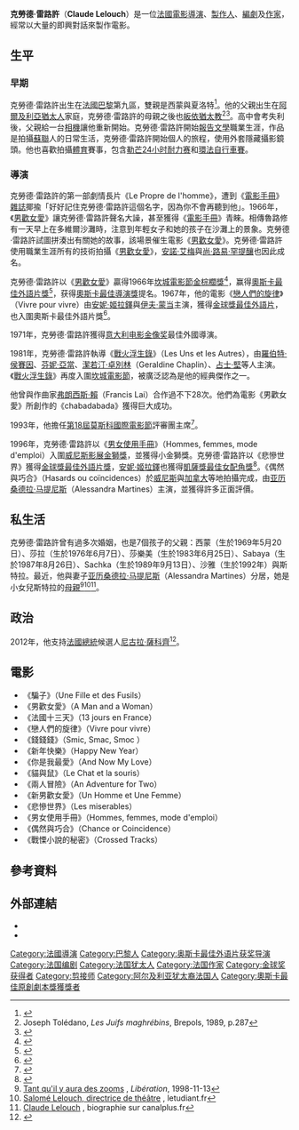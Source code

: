{{noteTA
|1=zh-hans:勒卢什;zh-hant:雷路許;
|2=zh-hans:克洛德;zh-hant:克勞德;
}}
{{藝人
| type = 導演
| name = 
| image = Claude Lelouch César 2016.jpg
| caption = 2016年
| birthname = Claude Barruck Joseph Lelouch
| birthdate = {{birth date and age|1937|10|30|df=y}} 
| birthplace = {{FRA}}[[巴黎|巴黎]]
| othername = 
| occupation = [[電影導演|導演]]、[[編劇|編劇]]、[[電影監製|監製]]、[[剪輯|剪輯]]、[[作家|作家]]
| yearsactive = 1960年代－現在
| spouse = Christine (1970-)<br/> Evelyne Bouix (1980-1985)<br/>瑪莉·蘇菲（Marie Sophie） (1986-1992)<br/>[[亚历桑德拉·马提尼斯|亚历桑德拉·马提尼斯]] (1993-2009)
| academyawards = '''[[奧斯卡最佳外語片獎|奧斯卡最佳外語片獎]]'''<br />1966年《[[男歡女愛|男歡女愛]]》
| baftaawards = 
| goldenglobeawards = 
| awards      = '''[[金棕櫚獎|金棕櫚獎]]'''<br />1966年 《[[男歡女愛|男歡女愛]]》
| children                  =  7
|signature                  = Firma de Claude Lelouch.svg
}}

'''克勞德·雷路許'''（'''Claude Lelouch'''）是一位[[法國|法國]][[電影|電影]][[導演|導演]]、[[製作人|製作人]]、[[編劇|編劇]]及[[作家|作家]]，經常以大量的即興對話來製作電影。

==生平==
===早期===
克勞德·雷路許出生在[[法國|法國]][[巴黎|巴黎]]第九區，雙親是西蒙與夏洛特<ref>{{cite web |url=http://www.filmreference.com/film/74/Claude-Lelouch.html |title=Claude Lelouch Biography (1937-) |publisher=Filmreference.com |date=1937-10-30 |accessdate=2011-11-14 |archive-date=2011-11-01 |archive-url=https://web.archive.org/web/20111101002135/http://www.filmreference.com/film/74/Claude-Lelouch.html |dead-url=no }}</ref>。他的父親出生在[[阿爾及利亞|阿爾及利亞]][[猶太人|猶太人]]家庭，克勞德·雷路許的母親之後也[[皈依猶太教|皈依猶太教]]<ref>Joseph Tolédano, ''Les Juifs maghrébins'', Brepols, 1989, p.287</ref><ref>{{cite web |url=http://www.ynetnews.com/articles/1,7340,L-3198578,00.html |title=Claude Lelouch: Life as a movie - Israel Culture, Ynetnews |publisher=Ynetnews.com |date=1995-06-20 |accessdate=2011-11-14 |archive-date=2012-08-31 |archive-url=https://web.archive.org/web/20120831134454/http://www.ynetnews.com/articles/1,7340,L-3198578,00.html |dead-url=no }}</ref>。高中會考失利後，父親給一台[[相機|相機]]讓他重新開始。克勞德·雷路許開始[[報告文學|報告文學]]職業生涯，作品是拍攝[[蘇聯|蘇聯]]人的日常生活，克勞德·雷路許開始個人的旅程，使用外套隱藏攝影鏡頭。他也喜歡拍攝[[體育|體育]]賽事，包含[[勒芒24小时耐力赛|勒芒24小时耐力赛]]和[[環法自行車賽|環法自行車賽]]。

===導演===
克勞德·雷路許的第一部劇情長片《Le Propre de l'homme》，遭到《[[電影手冊|電影手冊]]》[[雜誌|雜誌]]揶揄「好好記住克勞德·雷路許這個名字，因為你不會再聽到他」。1966年，《[[男歡女愛|男歡女愛]]》讓克勞德·雷路許聲名大譟，甚至獲得《[[電影手冊|電影手冊]]》青睞。相傳魯路修有一天早上在多維爾沙灘時，注意到年輕女子和她的孩子在沙灘上的景象。克勞德·雷路許試圖拼湊出有關她的故事，該場景催生電影《[[男歡女愛|男歡女愛]]》。克勞德·雷路許使用職業生涯所有的技術拍攝《[[男歡女愛|男歡女愛]]》，[[安諾·艾梅|安諾·艾梅]]與[[尚·路易·罕提釀|尚·路易·罕提釀]]也因此成名。

克勞德·雷路許以《[[男歡女愛|男歡女愛]]》贏得1966年[[坎城電影節|坎城電影節]][[金棕櫚獎|金棕櫚獎]]<ref name="festival-cannes.com">{{cite web |url=http://www.festival-cannes.com/en/archives/ficheFilm/id/2827/year/1966.html |title=Festival de Cannes: A Man and a Woman |accessdate=2009-03-07 |work=festival-cannes.com |deadurl=yes |archiveurl=https://web.archive.org/web/20120807031955/http://www.festival-cannes.com/en/archives/ficheFilm/id/2827/year/1966.html |archivedate=2012-08-07 }}</ref>，赢得[[奧斯卡最佳外語片獎|奧斯卡最佳外語片獎]]<ref name="Oscars1967">{{cite web |url=http://www.oscars.org/awards/academyawards/legacy/ceremony/39th-winners.html |title=The 39th Academy Awards (1967) Nominees and Winners |accessdate=2011-11-09 |work=oscars.org |archive-date=2014-10-06 |archive-url=https://web.archive.org/web/20141006090634/http://www.oscars.org/awards/academyawards/legacy/ceremony/39th-winners.html |dead-url=no }}</ref>，获得[[奧斯卡最佳導演獎|奧斯卡最佳導演獎]]提名。1967年，他的電影《[[戀人們的旋律|戀人們的旋律]]》（Vivre pour vivre）由[[安妮·姬拉鐸|安妮·姬拉鐸]]與[[伊夫·蒙当|伊夫·蒙当]]主演，獲得[[金球獎最佳外語片|金球獎最佳外語片]]，也入圍奧斯卡最佳外語片獎<ref name="Oscars1968">{{cite web |url=http://www.oscars.org/awards/academyawards/legacy/ceremony/40th-winners.html |title=The 40th Academy Awards (1968) Nominees and Winners |accessdate=2011-11-12 |work=oscars.org |archive-date=2013-10-17 |archive-url=https://web.archive.org/web/20131017070430/http://www.oscars.org/awards/academyawards/legacy/ceremony/40th-winners.html |dead-url=no }}</ref>。

1971年，克勞德·雷路許獲得[[意大利电影金像奖|意大利电影金像奖]]最佳外國導演。

1981年，克勞德·雷路許執導《[[戰火浮生錄|戰火浮生錄]]》（Les Uns et les Autres），由[[羅伯特·侯賽因|羅伯特·侯賽因]]、[[芬妮·亞當|芬妮·亞當]]、[[潔若汀·卓別林|潔若汀·卓別林]]（Geraldine Chaplin）、[[占士·堅|占士·堅]]等人主演。《[[戰火浮生錄|戰火浮生錄]]》再度入圍[[坎城電影節|坎城電影節]]，被廣泛認為是他的經典傑作之一。

他曾與作曲家[[弗朗西斯·賴|弗朗西斯·賴]]（Francis Lai）合作過不下28次。他們為電影《男歡女愛》所創作的《chabadabada》獲得巨大成功。

1993年，他擔任[[第18屆莫斯科國際電影節|第18屆莫斯科國際電影節]]評審團主席<ref name="Moscow1993">{{cite web |url=http://www.moscowfilmfestival.ru/miff34/eng/archives/?year=1993 |title=18th Moscow International Film Festival (1993) |accessdate=2013-03-09 |work=MIFF |deadurl=yes |archiveurl=https://web.archive.org/web/20140403093721/http://www.moscowfilmfestival.ru/miff34/eng/archives/?year=1993 |archivedate=2014-04-03 }}</ref>。

1996年，克勞德·雷路許以《[[男女使用手冊|男女使用手冊]]》（Hommes, femmes, mode d'emploi）入圍[[威尼斯影展|威尼斯影展]][[金獅獎|金獅獎]]，並獲得小金獅獎。克勞德·雷路許以《悲慘世界》獲得[[金球獎最佳外語片獎|金球獎最佳外語片獎]]，[[安妮·姬拉鐸|安妮·姬拉鐸]]也獲得[[凱薩獎最佳女配角獎|凱薩獎最佳女配角獎]]<ref>{{IMDb title|id=0113828|title=Les Misérables}}</ref>。《偶然與巧合》（Hasards ou coïncidences）於[[威尼斯|威尼斯]]與[[加拿大|加拿大]]等地拍攝完成，由[[亚历桑德拉·马提尼斯|亚历桑德拉·马提尼斯]]（Alessandra Martines）主演，並獲得許多正面評價。

==私生活==
克勞德·雷路許曾有過多次婚姻，也是7個孩子的父親：西蒙（生於1969年5月20日）、莎拉（生於1976年6月7日）、莎樂美（生於1983年6月25日）、Sabaya（生於1987年8月26日）、Sachka（生於1989年9月13日）、沙雅（生於1992年）與斯特拉。最近，他與妻子[[亚历桑德拉·马提尼斯|亚历桑德拉·马提尼斯]]（Alessandra Martines）分居，她是小女兒斯特拉的[[母親|母親]]<ref>[http://www.liberation.fr/portrait/0101261586-claude-lelouch-61-ans-collectionne-les-cameras-tourne-comme-un-derviche-et-sort-hasards-ou-coincidences-tant-qu-il-y-aura-des-zooms Tant qu'il y aura des zooms] {{Wayback|url=http://www.liberation.fr/portrait/0101261586-claude-lelouch-61-ans-collectionne-les-cameras-tourne-comme-un-derviche-et-sort-hasards-ou-coincidences-tant-qu-il-y-aura-des-zooms |date=20130418065406 }}, ''Libération'', 1998-11-13</ref><ref>[http://www.letudiant.fr/loisirsvie-pratique/expos-spectacles/les-news-spectacles-de-la-semaine-12339/salome-lelouch-directrice-de-theatre-11199.html Salomé Lelouch, directrice de théâtre] {{Wayback|url=http://www.letudiant.fr/loisirsvie-pratique/expos-spectacles/les-news-spectacles-de-la-semaine-12339/salome-lelouch-directrice-de-theatre-11199.html |date=20131227224351 }}, letudiant.fr</ref><ref>[http://www.canalplus.fr/c-cinema/c-les-films-en-salles/cid13299-claude-lelouch.html Claude Lelouch] {{Wayback|url=http://www.canalplus.fr/c-cinema/c-les-films-en-salles/cid13299-claude-lelouch.html |date=20131227233853 }}, biographie sur canalplus.fr</ref>。

==政治==
2012年，他支持[[法國總統|法國總統]]候選人[[尼古拉·薩科齊|尼古拉·薩科齊]]<ref>{{Cite web |url=http://www.la-croix.com/Actualite/S-informer/France/Nicolas-Sarkozy-et-Francois-Hollande-se-confrontent-en-meeting-a-Paris-_EG_-2012-04-15-794861 |title=Nicolas Sarkozy et François Hollande se confrontent en meeting à Paris |accessdate=2014-03-16 |archive-date=2012-04-17 |archive-url=https://web.archive.org/web/20120417154757/http://www.la-croix.com/Actualite/S-informer/France/Nicolas-Sarkozy-et-Francois-Hollande-se-confrontent-en-meeting-a-Paris-_EG_-2012-04-15-794861 |dead-url=no }}</ref>。

==電影==
*《騙子》（Une Fille et des Fusils）
*《男歡女愛》（A Man and a Woman）
*《法國十三天》（13 jours en France）
*《戀人們的旋律》（Vivre pour vivre）
*《錢錢錢》（Smic, Smac, Smoc ）
*《新年快樂》（Happy New Year）
*《你是我最愛》（And Now My Love）
*《貓與鼠》（Le Chat et la souris）
*《兩人冒險》（An Adventure for Two）
*《新男歡女愛》（Un Homme et Une Femme）
*《悲慘世界》（Les miserables）
*《男女使用手冊》（Hommes, femmes, mode d'emploi）
*《偶然與巧合》（Chance or Coincidence）
*《戰慄小說的秘密》（Crossed Tracks）

==參考資料==
{{reflist}}

==外部連結==
{{commons category|Claude Lelouch}}
*{{IMDb name|500988}}
*{{douban people|1041272}}

{{奥斯卡最佳外语片奖 (1961–1980)}}
{{奧斯卡最佳原創劇本獎}}
{{Authority control}}
{{DEFAULTSORT:Lelouch, Claude}}
[[Category:法國導演|Category:法國導演]]
[[Category:巴黎人|Category:巴黎人]]
[[Category:奥斯卡最佳外语片获奖导演|Category:奥斯卡最佳外语片获奖导演]]
[[Category:法国编剧|Category:法国编剧]]
[[Category:法国犹太人|Category:法国犹太人]]
[[Category:法国作家|Category:法国作家]]
[[Category:金球奖获得者|Category:金球奖获得者]]
[[Category:剪接师|Category:剪接师]]
[[Category:阿尔及利亚犹太裔法国人|Category:阿尔及利亚犹太裔法国人]]
[[Category:奧斯卡最佳原創劇本獎獲獎者|Category:奧斯卡最佳原創劇本獎獲獎者]]
